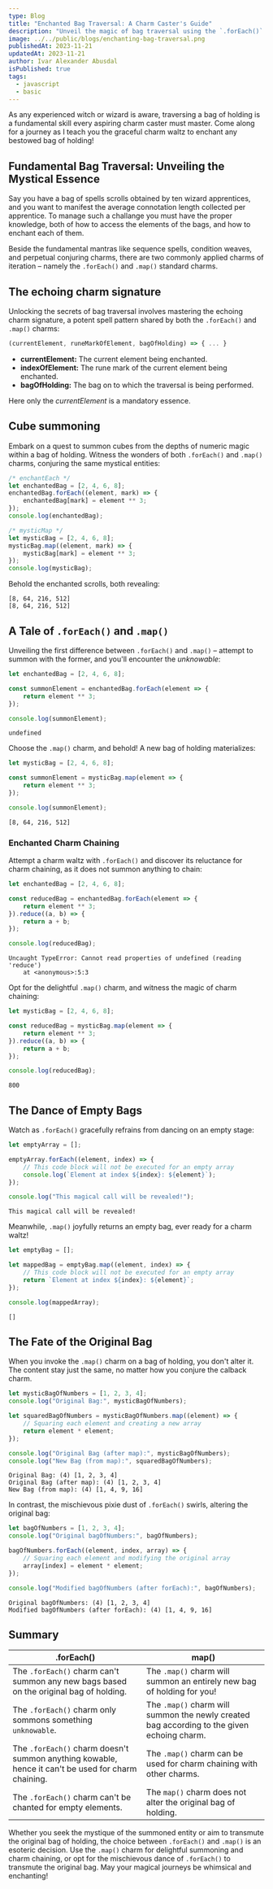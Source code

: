 ```yaml
---
type: Blog
title: "Enchanted Bag Traversal: A Charm Caster's Guide"
description: "Unveil the magic of bag traversal using the `.forEach()` and `.map()` charms, transmuting their bags of holding."
image: ../../public/blogs/enchanting-bag-traversal.png
publishedAt: 2023-11-21
updatedAt: 2023-11-21
author: Ivar Alexander Abusdal
isPublished: true
tags:
  - javascript
  - basic
---
```

As any experienced witch or wizard is aware, traversing a bag of holding is a fundamental skill every aspiring charm caster must master. Come along for a journey as I teach you the graceful charm waltz to enchant any bestowed bag of holding!

## Fundamental Bag Traversal: Unveiling the Mystical Essence

Say you have a bag of spells scrolls obtained by ten wizard apprentices, and you want to manifest the average connotation length collected per apprentice. To manage such a challange you must have the proper knowledge, both of how to access the elements of the bags, and how to enchant each of them.

Beside the fundamental mantras like sequence spells, condition weaves, and perpetual conjuring charms, there are two commonly applied charms of iteration – namely the `.forEach()` and `.map()` standard charms.

## The echoing charm signature

Unlocking the secrets of bag traversal involves mastering the echoing charm signature, a potent spell pattern shared by both the `.forEach()` and `.map()` charms:

```js title="echoing charm signature"
(currentElement, runeMarkOfElement, bagOfHolding) => { ... }
```

* **currentElement:** The current element being enchanted.
* **indexOfElement:** The rune mark of the current element being enchanted.
* **bagOfHolding:** The bag on to which the traversal is being performed.

Here only the *currentElement* is a mandatory essence.

## Cube summoning

Embark on a quest to summon cubes from the depths of numeric magic within a bag of holding. Witness the wonders of both `.forEach()` and `.map()` charms, conjuring the same mystical entities:

```js title="Assignment"
/* enchantEach */
let enchantedBag = [2, 4, 6, 8];
enchantedBag.forEach((element, mark) => {
	enchantedBag[mark] = element ** 3;
});
console.log(enchantedBag);

/* mysticMap */
let mysticBag = [2, 4, 6, 8];
mysticBag.map((element, mark) => {
	mysticBag[mark] = element ** 3;
});
console.log(mysticBag);
```

Behold the enchanted scrolls, both revealing:

```plaintext title="Output: Assignment"
[8, 64, 216, 512]
[8, 64, 216, 512]
```

## A Tale of `.forEach()` and `.map()`

Unveiling the first difference between `.forEach()` and `.map()` – attempt to summon with the former, and you'll encounter the _unknowable_:

```js title="forEach return"
let enchantedBag = [2, 4, 6, 8];

const summonElement = enchantedBag.forEach(element => {
	return element ** 3;
});

console.log(summonElement);
```

``` plaintext title="Output: forEach return"
undefined
```

Choose the `.map()` charm, and behold! A new bag of holding materializes:

```js title="map return"
let mysticBag = [2, 4, 6, 8];

const summonElement = mysticBag.map(element => {
	return element ** 3;
});

console.log(summonElement);
```

``` plaintext title="Output: map return"
[8, 64, 216, 512]
```

###  Enchanted Charm Chaining

Attempt a charm waltz with `.forEach()` and discover its reluctance for charm chaining, as it does not summon anything to chain:

```js title="forEach chaining"
let enchantedBag = [2, 4, 6, 8];

const reducedBag = enchantedBag.forEach(element => {
	return element ** 3;
}).reduce((a, b) => {
	return a + b;
});

console.log(reducedBag);
```

```error title="forEach chaining error"
Uncaught TypeError: Cannot read properties of undefined (reading 'reduce')
	at <anonymous>:5:3
```

Opt for the delightful `.map()` charm, and witness the magic of charm chaining:

```js title="map chaining"
let mysticBag = [2, 4, 6, 8];

const reducedBag = mysticBag.map(element => {
	return element ** 3;
}).reduce((a, b) => {
	return a + b;
});

console.log(reducedBag);
```

```plaintext title="Output: map chaining"
800
```

## The Dance of Empty Bags

Watch as `.forEach()` gracefully refrains from dancing on an empty stage:

```js title="forEach empty bag"
let emptyArray = [];

emptyArray.forEach((element, index) => {
    // This code block will not be executed for an empty array
    console.log(`Element at index ${index}: ${element}`);
});

console.log("This magical call will be revealed!");
```

```plaintext title="Output: forEach empty"
This magical call will be revealed!
```

Meanwhile, `.map()` joyfully returns an empty bag, ever ready for a charm waltz!

```js title="map empty bag"
let emptyBag = [];

let mappedBag = emptyBag.map((element, index) => {
    // This code block will not be executed for an empty array
    return `Element at index ${index}: ${element}`;
});

console.log(mappedArray);
```

```plaintext title="Output: map empty"
[]
```

##  The Fate of the Original Bag

When you invoke the `.map()` charm on a bag of holding, you don't alter it. The content stay just the same, no matter how you conjure the calback charm.

```js title="non-altering map"
let mysticBagOfNumbers = [1, 2, 3, 4];
console.log("Original Bag:", mysticBagOfNumbers);

let squaredBagOfNumbers = mysticBagOfNumbers.map((element) => {
    // Squaring each element and creating a new array
    return element * element;
});

console.log("Original Bag (after map):", mysticBagOfNumbers);
console.log("New Bag (from map):", squaredBagOfNumbers);
```

```plaintext title="Output: non-altering map"
Original Bag: (4) [1, 2, 3, 4]
Original Bag (after map): (4) [1, 2, 3, 4]
New Bag (from map): (4) [1, 4, 9, 16]
```

In contrast, the mischievous pixie dust of `.forEach()` swirls, altering the original bag:

```js title="non-altering map"
let bagOfNumbers = [1, 2, 3, 4];
console.log("Original bagOfNumbers:", bagOfNumbers);

bagOfNumbers.forEach((element, index, array) => {
    // Squaring each element and modifying the original array
    array[index] = element * element;
});

console.log("Modified bagOfNumbers (after forEach):", bagOfNumbers);
```

```plaintext title="Output: non-altering map"
Original bagOfNumbers: (4) [1, 2, 3, 4]
Modified bagOfNumbers (after forEach): (4) [1, 4, 9, 16]
```

## Summary

| .forEach()                                                                                         | map()                                                                                |
| ------------------------------------------------------------------------------------------------------ | ------------------------------------------------------------------------------------------ |
| The `.forEach()` charm can't summon any new bags based on the original bag of holding.                 | The `.map()` charm will summon an entirely new bag of holding for you!                     |
| The `.forEach()` charm only sommons something `unknowable`.                                            | The `.map()` charm will summon the newly created bag according to the given echoing charm. |
| The `.forEach()` charm doesn't summon anything kowable, hence it can't be used for charm chaining. | The `.map()` charm can be used for charm chaining with other charms.                 |
| The `.forEach()` charm can't be chanted for empty elements.                                         | The `map()` charm does not alter the original bag of holding.                        |

Whether you seek the mystique of the summoned entity or aim to transmute the original bag of holding, the choice between `.forEach()` and `.map()` is an esoteric decision. Use the `.map()` charm for delightful summoning and charm chaining, or opt for the mischievous dance of `.forEach()` to transmute the original bag. May your magical journeys be whimsical and enchanting!

